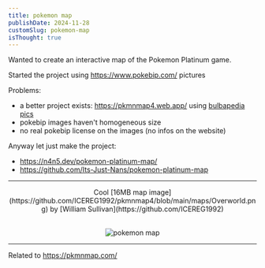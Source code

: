 ```yaml
---
title: pokemon map
publishDate: 2024-11-28
customSlug: pokemon-map
isThought: true
---
```


Wanted to create an interactive map of the Pokemon Platinum game.

Started the project using https://www.pokebip.com/ pictures

Problems:

- a better project exists: https://pkmnmap4.web.app/ using [bulbapedia pics](https://bulbapedia.bulbagarden.net/wiki/Category:Platinum_locations)
- pokebip images haven't homogeneous size
- no real pokebip license on the images (no infos on the website)

Anyway let just make the project:

- https://n4n5.dev/pokemon-platinum-map/
- https://github.com/Its-Just-Nans/pokemon-platinum-map

---



<div style="text-align: center">
    <p>Cool [16MB map image](https://github.com/ICEREG1992/pkmnmap4/blob/main/maps/Overworld.png) by [William Sullivan](https://github.com/ICEREG1992)</p>
    <br />
    <Image src="https://n4n5.dev/pkmnmap4/tilesets/overworld/maps/6.png" alt="pokemon map" height={500} width={500}/>
</div>

---

Related to https://pkmnmap.com/
